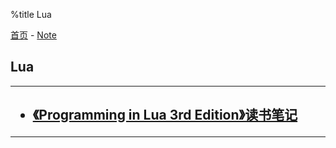 %title Lua

[[../../index|首页]] - [[../index|Note]]
==Lua==
----
<h2>
* [[lua_pilua3_note|《Programming in Lua 3rd Edition》读书笔记]]
</h2>
----

